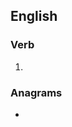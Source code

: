 {{also|'prentices}}
==English==

===Verb===
{{head|en|verb form}}

# {{en-third-person singular of|prentice}}

===Anagrams===
* {{anagrams|en|in respect|inspecter|prescient|reinspect}}